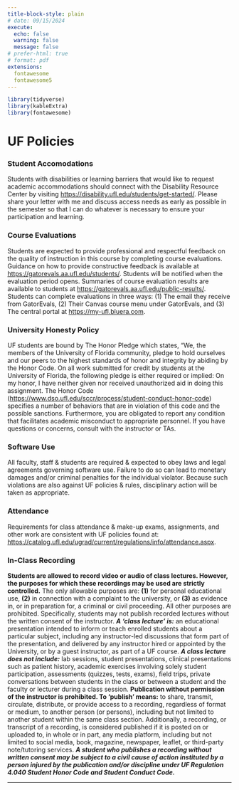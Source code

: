 ```yaml
---
title-block-style: plain
# date: 09/15/2024
execute:
  echo: false
  warning: false
  message: false
# prefer-html: true
# format: pdf
extensions:
  fontawesome
  fontawesome5
---
```


```r

library(tidyverse)
library(kableExtra)
library(fontawesome)

```

<!-- # University Policies {.unnumbered} -->
# UF Policies

<!-- <span style="color: #1F691B;"> {{< fa headphones >}} </span>  -->
### Student Accomodations  {.unnumbered} 
Students with disabilities or learning barriers that would like to request academic accommodations should connect with the Disability Resource Center by visiting [https://disability.ufl.edu/students/get-started/](https://disability.ufl.edu/students/get-started/). Please share your letter with me and discuss access needs as early as possible in the semester so that I can do whatever is necessary to ensure your participation and learning.  

<!-- <span style="color: #1F691B;"> {{< fa thumbs-up >}} </span> -->
### Course Evaluations  {.unnumbered} 
Students are expected to provide professional and respectful feedback on the quality of instruction in this course by completing course evaluations. Guidance on how to provide constructive feedback is available at [https://gatorevals.aa.ufl.edu/students/](https://gatorevals.aa.ufl.edu/students/). Students will be notified when the evaluation period opens. Summaries of course evaluation results are available to students at [https://gatorevals.aa.ufl.edu/public-results/](https://gatorevals.aa.ufl.edu/public-results/). Students can complete evaluations in three ways: (1) The email they receive from GatorEvals, (2) Their Canvas course menu under GatorEvals, and (3) The central portal at [https://my-ufl.bluera.com](https://my-ufl.bluera.com).

<!-- <span style="color: #1F691B;"> {{< fa scale-balanced >}} </span> -->
### University Honesty Policy  {.unnumbered} 
UF students are bound by The Honor Pledge which states, “We, the members of the University of Florida community, pledge to hold ourselves and our peers to the highest standards of honor and integrity by abiding by the Honor Code. On all work submitted for credit by students at the University of Florida, the following pledge is either required or implied: On my honor, I have neither given nor received unauthorized aid in doing this assignment. The Honor Code ([https://www.dso.ufl.edu/sccr/process/student-conduct-honor-code](https://www.dso.ufl.edu/sccr/process/student-conduct-honor-code)) specifies a number of behaviors that are in violation of this code and the possible sanctions. Furthermore, you are obligated to report any condition that facilitates academic misconduct to appropriate personnel. If you have questions or concerns, consult with the instructor or TAs.

<!-- <span style="color: #1F691B;"> {{< fa computer >}} </span>  -->
### Software Use  {.unnumbered} 
All faculty, staff & students are required & expected to obey laws and legal agreements governing software use. Failure to do so can lead to monetary damages and/or criminal penalties for the individual violator. Because such violations are also against UF policies & rules, disciplinary action will be taken as appropriate.

<!-- <span style="color: #1F691B;"> {{< fa check >}} </span>  -->

### Attendance  {.unnumbered} 
Requirements for class attendance & make-up exams, assignments, and other work are consistent with UF policies found at: [https://catalog.ufl.edu/ugrad/current/regulations/info/attendance.aspx](https://catalog.ufl.edu/ugrad/current/regulations/info/attendance.aspx).

<!-- <span style="color: #1F691B;"> {{< fa microphone >}} </span>  -->

### In-Class Recording  {.unnumbered}  
**Students are allowed to record video or audio of class lectures. However, the purposes for which these recordings may be used are strictly controlled.** The only allowable purposes are: **(1)** for personal educational use, **(2)** in connection with a complaint to the university, or **(3)** as evidence in, or in preparation for, a criminal or civil proceeding. All other purposes are prohibited. Specifically, students may not publish recorded lectures without the written consent of the instructor. **_A 'class lecture' is:_** an educational presentation intended to inform or teach enrolled students about a particular subject, including any instructor-led discussions that form part of the presentation, and delivered by any instructor hired or appointed by the University, or by a guest instructor, as part of a UF course. **_A class lecture does not include:_** lab sessions, student presentations, clinical presentations such as patient history, academic exercises involving solely student participation, assessments (quizzes, tests, exams), field trips, private conversations between students in the class or between a student and the faculty or lecturer during a class session. **Publication without permission of the instructor is prohibited. To 'publish' means:** to share, transmit, circulate, distribute, or provide access to a recording, regardless of format or medium, to another person (or persons), including but not limited to another student within the same class section. Additionally, a recording, or transcript of a recording, is considered published if it is posted on or uploaded to, in whole or in part, any media platform, including but not limited to social media, book, magazine, newspaper, leaflet, or third-party note/tutoring services. **_A student who publishes a recording without written consent may be subject to a civil cause of action instituted by a person injured by the publication and/or discipline under UF Regulation 4.040 Student Honor Code and Student Conduct Code._**

------------------------------------------------------------------------